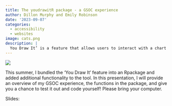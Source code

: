 ```yaml
---
title: The youdrawitR package - a GSOC experience
author: Dillon Murphy and Emily Robinson
date: '2023-09-07'
categories:
  - accessibility
  - websites
image: cats.png
description: | 
  You Draw It’ is a feature that allows users to interact with a chart directly by drawing a line on their computer screen with a mouse. Originally introduced by the New York Times in 2015 for the purpose of interactive reading, we aimed to adapt and demonstrate the use of the ‘You Draw It’ method as a tool for interactive testing of graphics. 
---
```


![](cats.png)

This summer, I bundled the ‘You Draw It’ feature into an Rpackage and added additional functionality to the tool. In this presentation, I will provide an overview of my GSOC experience, the functions in the package, and give you a chance to test it out and code yourself! Please bring your computer.

Slides: [](https://dillonmurphy04.github.io/GraphicsGroupYouDrawIt/#/title-slide)
